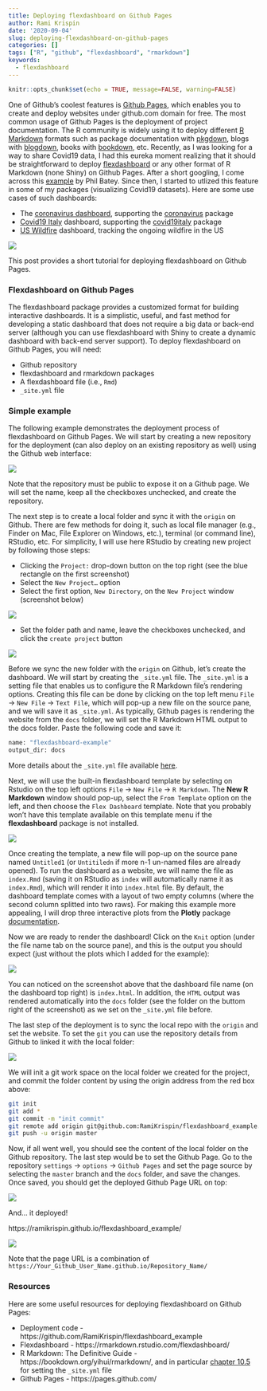```yaml
---
title: Deploying flexdashboard on Github Pages
author: Rami Krispin
date: '2020-09-04'
slug: deploying-flexdashboard-on-github-pages
categories: []
tags: ["R", "github", "flexdashboard", "rmarkdown"]
keywords:
  - flexdashboard
---
```


```r
knitr::opts_chunk$set(echo = TRUE, message=FALSE, warning=FALSE)
```

One of Github's coolest features is [Github Pages](https://pages.github.com/), which enables you to create and deploy websites under github.com domain for free. The most common usage of Github Pages is the deployment of project documentation. The R community is widely using it to deploy different [R Markdown](https://rmarkdown.rstudio.com/) formats such as package documentation with [pkgdown](https://pkgdown.r-lib.org/), blogs with [blogdown](https://bookdown.org/yihui/blogdown/), books with [bookdown](https://bookdown.org/), etc. Recently, as I was looking for a way to share Covid19 data, I had this eureka moment realizing that it should be straightforward to deploy [flexdashboard](https://rmarkdown.rstudio.com/flexdashboard/) or any other format of R Markdown (none Shiny) on Github Pages. After a short googling, I come across this [example](https://github.com/pbatey/flexdashboard-example) by Phil Batey. Since then, I started to utlized this feature in some of my packages (visualizing Covid19 datasets). Here are some use cases of such dashboards:

* The [coronavirus dashboard](https://ramikrispin.github.io/coronavirus_dashboard/), supporting the [coronavirus](https://github.com/RamiKrispin/coronavirus) package
* [Covid19 Italy](https://github.com/RamiKrispin/italy_dash) dashboard, supporting the [covid19italy](https://github.com/RamiKrispin/covid19italy) package
* [US Wildfire](https://ramikrispin.github.io/uswildfire/) dashboard, tracking the ongoing wildfire in the US

![](/post/2020-09-03-deploying-flexdashboard-on-github-pages_files/corona_dash.png)


This post provides a short tutorial for deploying flexdashboard on Github Pages.

### Flexdashboard on Github Pages

The flexdashboard package provides a customized format for building interactive dashboards. It is a simplistic, useful, and fast method for developing a static dashboard that does not require a big data or back-end server (although you can use flexdashboard with Shiny to create a dynamic dashboard with back-end server support). To deploy flexdashboard on Github Pages, you will need:

* Github repository
* flexdashboard and rmarkdown packages
* A flexdashboard file (i.e., `Rmd`)
* `_site.yml` file


### Simple example

The following example demonstrates the deployment process of flexdashboard on Github Pages. We will start by creating a new repository for the deployment (can also deploy on an existing repository as well) using the Github web interface:

![](/post/2020-09-02-deploy-flexdashboard-on-github-pages_files/new_repo.png)

Note that the repository must be public to expose it on a Github page. We will set the name, keep all the checkboxes unchecked, and create the repository. 

The next step is to create a local folder and sync it with the `origin` on Github. There are few methods for doing it, such as local file manager (e.g., Finder on Mac, File Explorer on Windows, etc.), terminal (or command line), RStudio, etc.  For simplicity, I will use here RStudio by creating new project by following those steps:

* Clicking the `Project:` drop-down button on the top right (see the blue rectangle on the first screenshot)
* Select the `New Project…` option
* Select the first option, `New Directory`, on the `New Project` window (screenshot below)

![](/post/2020-09-02-deploy-flexdashboard-on-github-pages_files/new_project.png)


* Set the folder path and name, leave the checkboxes unchecked, and click the `create project` button

![](/post/2020-09-02-deploy-flexdashboard-on-github-pages_files/new_project_folder.png)


Before we sync the new folder with the `origin` on Github, let's create the dashboard. We will start by creating the `_site.yml` file. The `_site.yml` is a setting file that enables us to configure the R Markdown file's rendering options. Creating this file can be done by clicking on the top left menu `File` -> `New File` -> `Text File`, which will pop-up a new file on the source pane, and we will save it as `_site.yml`. As typically, Github pages is rendering the website from the `docs` folder, we will set the R Markdown HTML output to the docs folder. Paste the following code and save it:

``` bash
name: "flexdashboard-example"
output_dir: docs
```

More details about the `_site.yml` file available [here](https://bookdown.org/yihui/rmarkdown/rmarkdown-site.html).


Next, we will use the built-in flexdashboard template by selecting on Rstudio on the top left options `File` -> `New File` -> `R Markdown`. The **New R Markdown** window should pop-up, select the `From Template` option on the left, and then choose the `Flex Dashboard` template. Note that you probably won't have this template available on this template menu if the **flexdashboard** package is not installed.

![](/post/2020-09-02-deploy-flexdashboard-on-github-pages_files/markdown temp.png)

Once creating the template, a new file will pop-up on the source pane named `Untitled1` (or `Untitiledn` if more n-1 un-named files are already opened). To run the dashboard as a website, we will name the file as `index.Rmd` (saving it on RStudio as `index` will automatically name it as `index.Rmd`), which will render it into `index.html` file. By default, the dashboard template comes with a layout of two empty columns (where the second column splitted into two raws). For making this example more appealing, I will drop three interactive plots from the **Plotly** package [documentation](https://plotly.com/r/).

Now we are ready to render the dashboard! Click on the `Knit` option (under the file name tab on the source pane), and this is the output you should expect (just without the plots which I added for the example):

![](/post/2020-09-02-deploy-flexdashboard-on-github-pages_files/render dash.png)

You can noticed on the screenshot above that the dashboard file name (on the dashboard top right) is `index.html`. In addition, the `HTML` output was rendered automatically into the `docs` folder (see the folder on the buttom right of the screenshot) as we set on the `_site.yml` file before. 

The last step of the deployment is to sync the local repo with the `origin` and set the website. To set the `git` you can use the repository details from Github to linked it with the local folder:

![](/post/2020-09-02-deploy-flexdashboard-on-github-pages_files/setting repo.png)


We will init a git work space on the local folder we created for the project, and commit the folder content by using the origin address from the red box above:

``` bash
git init
git add *
git commit -m "init commit"
git remote add origin git@github.com:RamiKrispin/flexdashboard_example.git
git push -u origin master
```

Now, if all went well, you should see the content of the local folder on the Github repository. The last step would be to set the Github Page. Go to the repository `settings` -> `options` -> `Github Pages` and set the page source by selecting the `master` branch and the `docs` folder, and save the changes. Once saved, you should get the deployed Github Page URL on top:

![](/post/2020-09-02-deploy-flexdashboard-on-github-pages_files/github pages.png)


And... it deployed! 

https://ramikrispin.github.io/flexdashboard_example/


![](/post/2020-09-02-deploy-flexdashboard-on-github-pages_files/dashboard.png)


Note that the page URL is a combination of `https://Your_Github_User_Name.github.io/Repository_Name/`

### Resources

Here are some useful resources for deploying flexdashboard on Github Pages:

* Deployment code - https://github.com/RamiKrispin/flexdashboard_example
* Flexdashboard - https://rmarkdown.rstudio.com/flexdashboard/
* R Markdown: The Definitive Guide - https://bookdown.org/yihui/rmarkdown/, and in particular [chapter  10.5](https://bookdown.org/yihui/rmarkdown/rmarkdown-site.html) for setting the `_site.yml` file
* Github Pages - https://pages.github.com/



